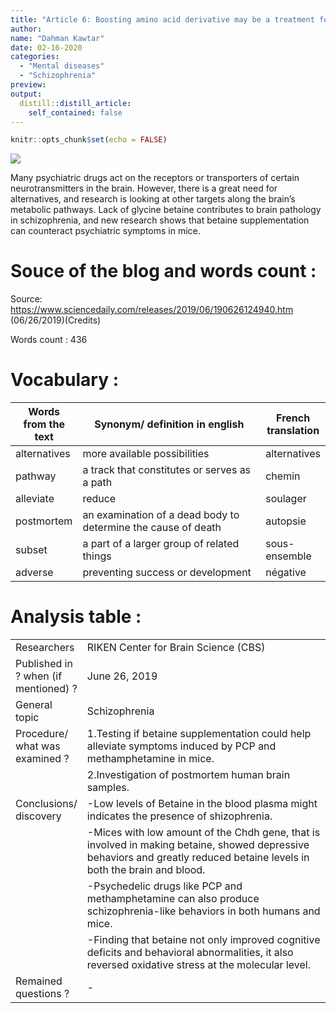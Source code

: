 ```yaml
---
title: "Article 6: Boosting amino acid derivative may be a treatment for schizophrenia"
author:
name: "Dahman Kawtar"
date: 02-16-2020
categories:
  - "Mental diseases"
  - "Schizophrenia"
preview: 
output:
  distill::distill_article:
    self_contained: false
---
```


```r
knitr::opts_chunk$set(echo = FALSE)
```

![](image/schizophrenia.jpg)

Many psychiatric drugs act on the receptors or transporters of certain neurotransmitters in the brain. However, there is a great need for alternatives, and research is looking at other targets along the brain's metabolic pathways. Lack of glycine betaine contributes to brain pathology in schizophrenia, and new research shows that betaine supplementation can counteract psychiatric symptoms in mice.

# Souce of the blog and words count :
Source: <https://www.sciencedaily.com/releases/2019/06/190626124940.htm> (06/26/2019)(Credits)

Words count : 436


# Vocabulary :

| Words from the text | Synonym/ definition in english                                                          | French translation |
| ------------------- | --------------------------------------------------------------------------------------- | ------------------ |
| alternatives        | more available possibilities                                                            | alternatives       |
| pathway             | a track that constitutes or serves as a path                                            | chemin          |
| alleviate           | reduce                                                                                  | soulager          |
| postmortem          | an examination of a dead body to determine the cause of death                           | autopsie       |
| subset              | a part of a larger group of related things                                              | sous-ensemble |
| adverse             | preventing success or development                                                       | négative   |


# Analysis table :

|                                      |                                                                                                                                                                                                                                                                                                                                                                                                                                                                                            |
| ------------------------------------ | ------------------------------------------------------------------------------------------------------------------------------------------------------------------------------------------------------------------------------------------------------------------------------------------------------------------------------------------------------------------------------------------------------------------------------------------------------------------------------------------ |
| Researchers                          | RIKEN Center for Brain Science (CBS)                                                                                                                                                                                                                                                                                                                                                                                                                                  |
| Published in ? when (if mentioned) ? | June 26, 2019                                                                                                                                                                                                                                                                                                                                                                                                                                                                              |
| General topic                        | Schizophrenia                                                                                                                                                                                                                                                                                                                                                                                                                                                                              |
| Procedure/ what was examined ?       | 1.Testing if betaine supplementation could help alleviate symptoms induced by PCP and methamphetamine in mice.
|                                      | 2.Investigation of postmortem human brain samples.                                                                                                                                                                                                                 |
| Conclusions/ discovery               | -Low levels of Betaine in the blood plasma might indicates the presence of shizophrenia.
|                                      | -Mices with low amount of the Chdh gene, that is involved in making betaine, showed depressive behaviors and greatly reduced betaine levels in both the brain and blood.
|                                      | -Psychedelic drugs like PCP and methamphetamine can also produce schizophrenia-like behaviors in both humans and mice.  
|                                      | -Finding that betaine not only improved cognitive deficits and behavioral abnormalities, it also reversed oxidative stress at the molecular level.
| Remained  questions ?                 | -                                                                                                                                                                                                                                                                                                                                            |
